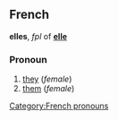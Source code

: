 ==French==
'''elles''', ''fpl'' of '''[[elle]]'''
===Pronoun===
# [[they]] (''female'')
# [[them]] (''female'')
[[Category:French pronouns]]